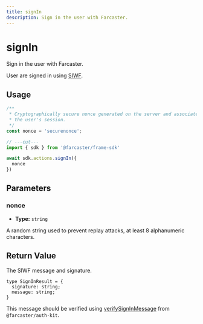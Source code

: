 ```yaml
---
title: signIn
description: Sign in the user with Farcaster.
---
```


# signIn

Sign in the user with Farcaster.

User are signed in using
[SIWF](https://github.com/farcasterxyz/protocol/discussions/110).

## Usage

```ts twoslash
/**
 * Cryptographically secure nonce generated on the server and associated with
 * the user's session.
 */ 
const nonce = 'securenonce';

// ---cut---
import { sdk } from '@farcaster/frame-sdk'

await sdk.actions.signIn({ 
  nonce 
})
```

## Parameters

### nonce

- **Type:** `string`

A random string used to prevent replay attacks, at least 8 alphanumeric
characters.

## Return Value

The SIWF message and signature.

```
type SignInResult = {
  signature: string;
  message: string;
}
```

This message should be verified using
[verifySignInMessage](https://docs.farcaster.xyz/aut-kit/client/app/verify-sign-in-message#verifysigninmessage)
from `@farcaster/auth-kit`.
